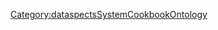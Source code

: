 {{PropertyPage
|SMWHasType=Page
}}
<noinclude>[[Category:dataspectsSystemCookbookOntology]]</noinclude>